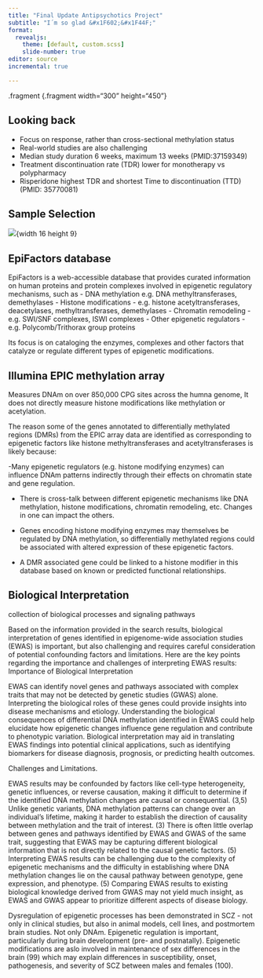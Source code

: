 ```yaml
---
title: "Final Update Antipsychotics Project"
subtitle: "I´m so glad &#x1F602;&#x1F44F;"
format: 
  revealjs:
    theme: [default, custom.scss]
    slide-number: true
editor: source
incremental: true

---
```

{.fragment width="450" height="300"}
{.fragment width="300" height="450"}

## Looking back <br>

-   Focus on response, rather than cross-sectional methylation status
-   Real-world studies are also challenging
-   Median study duration 6 weeks, maximum 13 weeks (PMID:37159349)
-   Treatment discontinuation rate (TDR) lower for monotherapy vs polypharmacy
-   Risperidone highest TDR and shortest Time to discontinuation (TTD) (PMID: 35770081)

## Sample Selection 


![](img/Sample_Selection.500.png){width 16 height 9}


## EpiFactors database

EpiFactors is a web-accessible database that provides curated information on human proteins and protein complexes involved in epigenetic regulatory mechanisms, such as 
- DNA methylation e.g. DNA methyltransferases, demethylases
- Histone modifications - e.g. histone acetyltransferases, deacetylases, methyltransferases, demethylases
- Chromatin remodeling - e.g. SWI/SNF complexes, ISWI complexes
- Other epigenetic regulators - e.g. Polycomb/Trithorax group proteins

Its focus is on cataloging the enzymes, complexes and other factors that catalyze or regulate different types of epigenetic modifications.

## Illumina EPIC methylation array
Measures DNAm on over 850,000 CPG sites across the humna genome,  It does not directly measure histone modifications like methylation or acetylation. 


The reason some of the genes annotated to differentially methylated regions (DMRs) from the EPIC array data are identified as corresponding to epigenetic factors like histone methyltransferases and acetyltransferases is likely because:

-Many epigenetic regulators (e.g. histone modifying enzymes) can influence DNAm patterns indirectly through their effects on chromatin state and gene regulation.

- There is cross-talk between different epigenetic mechanisms like DNA methylation, histone modifications, chromatin remodeling, etc. Changes in one can impact the others.

- Genes encoding histone modifying enzymes may themselves be regulated by DNA methylation, so differentially methylated regions could be associated with altered expression of these epigenetic factors.

- A DMR associated gene could be linked to a histone modifier in this database based on known or predicted functional relationships.

## Biological Interpretation 

collection of biological processes and signaling pathways 


Based on the information provided in the search results, biological interpretation of genes identified in epigenome-wide association studies (EWAS) is important, but also challenging and requires careful consideration of potential confounding factors and limitations. Here are the key points regarding the importance and challenges of interpreting EWAS results:
Importance of Biological Interpretation

EWAS can identify novel genes and pathways associated with complex traits that may not be detected by genetic studies (GWAS) alone. Interpreting the biological roles of these genes could provide insights into disease mechanisms and etiology.
Understanding the biological consequences of differential DNA methylation identified in EWAS could help elucidate how epigenetic changes influence gene regulation and contribute to phenotypic variation.
Biological interpretation may aid in translating EWAS findings into potential clinical applications, such as identifying biomarkers for disease diagnosis, prognosis, or predicting health outcomes.

Challenges and Limitations.

EWAS results may be confounded by factors like cell-type heterogeneity, genetic influences, or reverse causation, making it difficult to determine if the identified DNA methylation changes are causal or consequential. (3,5)
Unlike genetic variants, DNA methylation patterns can change over an individual's lifetime, making it harder to establish the direction of causality between methylation and the trait of interest. (3)
There is often little overlap between genes and pathways identified by EWAS and GWAS of the same trait, suggesting that EWAS may be capturing different biological information that is not directly related to the causal genetic factors. (5)
Interpreting EWAS results can be challenging due to the complexity of epigenetic mechanisms and the difficulty in establishing where DNA methylation changes lie on the causal pathway between genotype, gene expression, and phenotype. (5)
Comparing EWAS results to existing biological knowledge derived from GWAS may not yield much insight, as EWAS and GWAS appear to prioritize different aspects of disease biology.

Dysregulation of epigenetic processes has been demonstrated in SCZ - not only in clinical studies, but also in animal models, cell lines, and postmortem brain studies. Not only DNAm. Epigenetic regulation is important, particularly during brain development (pre- and postnatally).  Epigenetic modifications are aslo involved in maintenance of sex differences in the brain (99) which may explain differences in susceptibility, onset, pathogenesis, and severity of SCZ between males and females (100). 